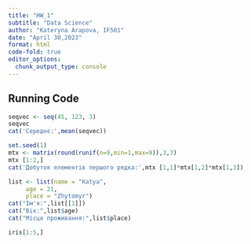 ---
title: "HW_1"
subtitle: "Data Science"
author: "Kateryna Arapova, IF501"
date: "April 30,2023"
format: html
code-fold: true
editor_options: 
  chunk_output_type: console
---


## Running Code

```{r}
seqvec <- seq(45, 123, 3)
seqvec
cat('Середнє:',mean(seqvec))
```



```{r}
set.seed(1)
mtx <- matrix(round(runif(n=9,min=1,max=9)),3,3)
mtx [1:2,]
cat('Добуток елементів першого рядка:',mtx [1,1]*mtx[1,2]*mtx[1,3])
```



```{r}
list <- list(name = "Katya",
     age = 21,
     place = "Zhytomyr")
cat("Ім'я:",list[[1]])
cat("Вік:",list$age)
cat("Місце проживання:",list$place)
```



```{r}
iris[1:5,]
```
